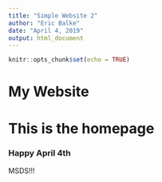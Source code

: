```yaml
---
title: "Simple Website 2"
author: "Eric Balke"
date: "April 4, 2019"
output: html_document
---
```


```r
knitr::opts_chunk$set(echo = TRUE)
```

# My Website
# This is the homepage
### Happy April 4th
MSDS!!!

